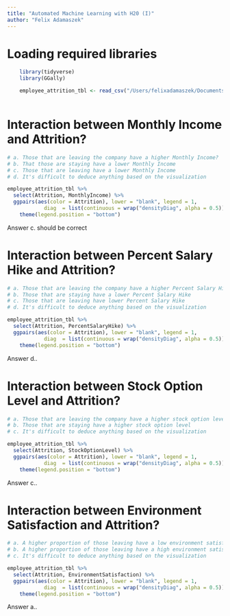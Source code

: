 ```yaml
---
title: "Automated Machine Learning with H20 (I)"
author: "Felix Adamaszek"
---
```


# Loading required libraries

```r
    library(tidyverse)
    library(GGally)

    employee_attrition_tbl <- read_csv("/Users/felixadamaszek/Documents/GitHub/ss23-bdml-FelixAdams1827/ss23-bdml-FelixAdams1827/content/01_journal/H2O Data/datasets-1067-1925-WA_Fn-UseC_-HR-Employee-Attrition.csv")
  
```

# Interaction between Monthly Income and Attrition?

```r

# a. Those that are leaving the company have a higher Monthly Income?
# b. That those are staying have a lower Monthly Income
# c. Those that are leaving have a lower Monthly Income
# d. It's difficult to deduce anything based on the visualization

employee_attrition_tbl %>% 
  select(Attrition, MonthlyIncome) %>% 
  ggpairs(aes(color = Attrition), lower = "blank", legend = 1,
            diag  = list(continuous = wrap("densityDiag", alpha = 0.5))) +
    theme(legend.position = "bottom")
```

Answer c. should be correct

# Interaction between Percent Salary Hike and Attrition?

```r

# a. Those that are leaving the company have a higher Percent Salary Hike
# b. Those that are staying have a lower Percent Salary Hike
# c. Those that are leaving have lower Percent Salary Hike
# d. It's difficult to deduce anything based on the visualization

employee_attrition_tbl %>% 
  select(Attrition, PercentSalaryHike) %>% 
  ggpairs(aes(color = Attrition), lower = "blank", legend = 1,
            diag  = list(continuous = wrap("densityDiag", alpha = 0.5))) +
    theme(legend.position = "bottom")
```

Answer d..

# Interaction between Stock Option Level and Attrition?

```r

# a. Those that are leaving the company have a higher stock option level
# b. Those that are staying have a higher stock option level
# c. It's difficult to deduce anything based on the visualization

employee_attrition_tbl %>% 
  select(Attrition, StockOptionLevel) %>% 
  ggpairs(aes(color = Attrition), lower = "blank", legend = 1,
            diag  = list(continuous = wrap("densityDiag", alpha = 0.5))) +
    theme(legend.position = "bottom")
```

Answer c..

# Interaction between Environment Satisfaction and Attrition?

```r
# a. A higher proportion of those leaving have a low environment satisfaction level
# b. A higher proportion of those leaving have a high environment satisfaction level
# c. It's difficult to deduce anything based on the visualization

employee_attrition_tbl %>% 
  select(Attrition, EnvironmentSatisfaction) %>% 
  ggpairs(aes(color = Attrition), lower = "blank", legend = 1,
            diag  = list(continuous = wrap("densityDiag", alpha = 0.5))) +
    theme(legend.position = "bottom")
```

Answer a..